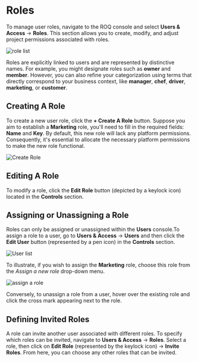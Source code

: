 
# Roles

To manage user roles, navigate to the ROQ console and select **Users & Access** → **Roles**. This section allows you to create, modify, and adjust project permissions associated with roles.

![role list](/roles-list.png)

Roles are explicitly linked to users and are represented by distinctive names. For example, you might designate roles such as **owner** and **member**. However, you can also refine your categorization using terms that directly correspond to your business context, like **manager**, **chef**, **driver**, **marketing**, or **customer**.

## Creating A Role

To create a new user role, click the **+ Create A Role** button. Suppose you aim to establish a **Marketing** role, you'll need to fill in the required fields: **Name** and **Key**. By default, this new role will lack any platform permissions. Consequently, it's essential to allocate the necessary platform permissions to make the new role functional.

![Create Role](/create-role.png)

## Editing A Role

To modify a role, click the **Edit Role** button (depicted by a keylock icon) located in the **Controls** section.

## Assigning or Unassigning a Role

Roles can only be assigned or unassigned within the **Users** console.To assign a role to a user, go to **Users & Access** → **Users** and then click the **Edit User** button (represented by a pen icon) in the **Controls** section.


![User list](/users-list.png)

To illustrate, if you wish to assign the **Marketing** role, choose this role from the *Assign a new role* drop-down menu.

![assign a role](/assign-a-role.png)

Conversely, to unassign a role from a user, hover over the existing role and click the cross mark appearing next to the role.

## Defining Invited Roles

A role can invite another user associated with different roles. To specify which roles can be invited, navigate to **Users & Access** → **Roles**. Select a role, then click on **Edit Role** (represented by the keylock icon) → **Invite Roles**. From here, you can choose any other roles that can be invited.



